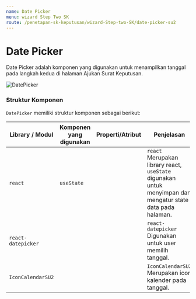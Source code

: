```yaml
---
name: Date Picker
menu: wizard Step Two SK
route: /penetapan-sk-keputusan/wizard-Step-two-SK/date-picker-su2
---
```


# Date Picker

Date Picker adalah komponen
yang digunakan untuk menampilkan tanggal
pada langkah kedua di halaman Ajukan Surat Keputusan.

![DatePicker](../../../src/img/WizardSK2/Date.png)

### Struktur Komponen

`DatePicker` memiliki struktur komponen sebagai berikut:

| Library / Modul    | Komponen yang digunakan | Properti/Atribut | Penjelasan                                                                                                        |
| ------------------ | ----------------------- | ---------------- | ----------------------------------------------------------------------------------------------------------------- |
| `react`            | `useState`              |                  | `react` Merupakan library react, <br/> `useState` digunakan untuk menyimpan dan mengatur state data pada halaman. |
| `react-datepicker` |                         |                  | `react-datepicker` Digunakan untuk user memilih tanggal.                                                          |
| `IconCalendarSU2`  |                         |                  | `IconCalendarSU2` Merupakan icon kalender pada tanggal.                                                           |
